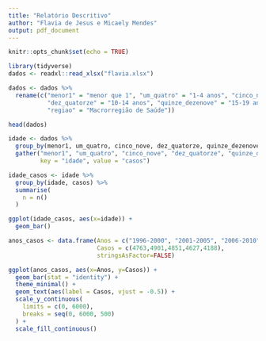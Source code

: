 ```yaml
---
title: "Relatório Descritivo"
author: "Flavia de Jesus e Micaely Mendes"
output: pdf_document
---
```


```r
knitr::opts_chunk$set(echo = TRUE)
```

```r
library(tidyverse)
dados <- readxl::read_xlsx("flavia.xlsx")
```

```r
dados <- dados %>%
  rename(c("menor1" = "menor que 1", "um_quatro" = "1-4 anos", "cinco_nove" = "5-9 anos",
           "dez_quatorze" = "10-14 anos", "quinze_dezenove" = "15-19 anos", 
           "regiao" = "Macrorregião de Saúde"))
```

```r
head(dados)
```

```r
idade <- dados %>%
  group_by(menor1, um_quatro, cinco_nove, dez_quatorze, quinze_dezenove) %>%
  gather("menor1", "um_quatro", "cinco_nove", "dez_quatorze", "quinze_dezenove",
         key = "idade", value = "casos") 

idade_casos <- idade %>%
  group_by(idade, casos) %>%
  summarise(
    n = n()
  )

ggplot(idade_casos, aes(x=idade)) +
  geom_bar()
```


```r
anos_casos <- data.frame(Anos = c("1996-2000", "2001-2005", "2006-2010", "2011-2015", "2016-2020"),
                         Casos = c(4763,4901,4851,4627,4188),
                         stringsAsFactor=FALSE)
```


```r
ggplot(anos_casos, aes(x=Anos, y=Casos)) +
  geom_bar(stat = "identity") +
  theme_minimal() +
  geom_text(aes(label = Casos, vjust = -0.5)) +
  scale_y_continuous(
    limits = c(0, 6000),
    breaks = seq(0, 6000, 500)
  ) +
  scale_fill_continuous()
```











